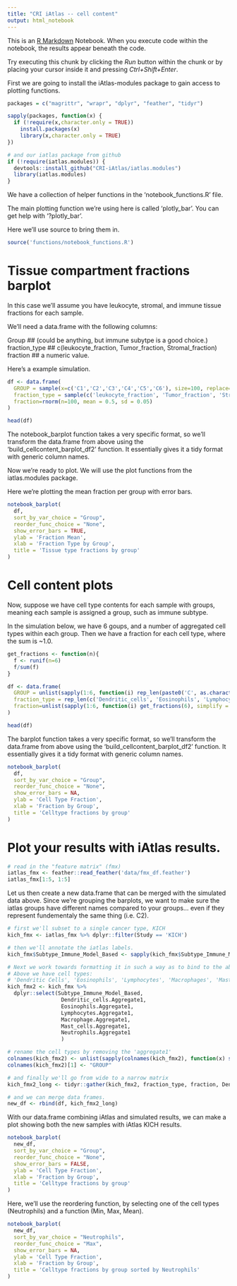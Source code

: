 ```yaml
---
title: "CRI iAtlas -- cell content"
output: html_notebook
---
```


This is an [R Markdown](http://rmarkdown.rstudio.com) Notebook. When you execute code within the notebook, the results appear beneath the code. 

Try executing this chunk by clicking the *Run* button within the chunk or by placing your cursor inside it and pressing *Ctrl+Shift+Enter*. 

First we are going to install the iAtlas-modules package to gain access to plotting functions.

```r
packages = c("magrittr", "wrapr", "dplyr", "feather", "tidyr")

sapply(packages, function(x) {
  if (!require(x,character.only = TRUE))
    install.packages(x)
    library(x,character.only = TRUE)
})

# and our iatlas package from github
if (!require(iatlas.modules)) {
  devtools::install_github("CRI-iAtlas/iatlas.modules")
  library(iatlas.modules)
}

```

We have a collection of helper functions in the 'notebook_functions.R' file.

The main plotting function we're using here is called 'plotly_bar'.
You can get help with '?plotly_bar'.

Here we'll use source to bring them in.

```r
source('functions/notebook_functions.R')
```


# Tissue compartment fractions barplot

In this case we'll assume you have leukocyte, stromal, and immune
tissue fractions for each sample.

We'll need a data.frame with the following columns:

Group         ## (could be anything, but immune subytpe is a good choice.)
fraction_type ## c(leukocyte_fraction, Tumor_fraction, Stromal_fraction)
fraction      ## a numeric value.

Here's a example simulation.

```r

df <- data.frame(
  GROUP = sample(x=c('C1','C2','C3','C4','C5','C6'), size=100, replace=T),
  fraction_type = sample(c('leukocyte_fraction', 'Tumor_fraction', 'Stromal_fraction'), size=100, replace=T),
  fraction=rnorm(n=100, mean = 0.5, sd = 0.05)
)

head(df)
```


The notebook_barplot function takes a very specific format, so we'll transform the 
data.frame from above using the 'build_cellcontent_barplot_df2' function.
It essentially gives it a tidy format with generic column names.

Now we're ready to plot. We will use the plot functions from the iatlas.modules 
package.

Here we're plotting the mean fraction per group with error bars.



```r

notebook_barplot(
  df,
  sort_by_var_choice = "Group", 
  reorder_func_choice = "None",
  show_error_bars = TRUE,
  ylab = 'Fraction Mean', 
  xlab = 'Fraction Type by Group',
  title = 'Tissue type fractions by group'
)

```


# Cell content plots

Now, suppose we have cell type contents for each sample with groups, meaning each
sample is assigned a group, such as immune subtype. 

In the simulation below, we have 6 goups, and a number of aggregated cell types 
within each group.  Then we have a fraction for each cell type, where the sum
is ~1.0.

```r

get_fractions <- function(n){
  f <- runif(n=6)
  f/sum(f)
}

df <- data.frame(
  GROUP = unlist(sapply(1:6, function(i) rep_len(paste0('C', as.character(i)), 6), simplify = F)),
  fraction_type = rep_len(c('Dendritic_cells', 'Eosinophils', 'Lymphocytes', 'Macrophage', 'Mast_cells', 'Neutrophils'), 6),
  fraction=unlist(sapply(1:6, function(i) get_fractions(6), simplify = F))
)

head(df)
```


The barplot function takes a very specific format, so we'll transform the 
data.frame from above using the 'build_cellcontent_barplot_df2' function.
It essentially gives it a tidy format with generic column names.

```r

notebook_barplot(
  df,
  sort_by_var_choice = "Group", 
  reorder_func_choice = "None",
  show_error_bars = NA,
  ylab = 'Cell Type Fraction', 
  xlab = 'Fraction by Group',
  title = 'Celltype fractions by group'
)


```



# Plot your results with iAtlas results.

```r

# read in the "feature matrix" (fmx)
iatlas_fmx <- feather::read_feather('data/fmx_df.feather')
iatlas_fmx[1:5, 1:5]

```

Let us then create a new data.frame that can be merged with the simulated data above.
Since we're grouping the barplots, we want to make sure the iatlas groups have
different names compared to your groups... even if they represent fundementaly
the same thing (i.e. C2).

```r

# first we'll subset to a single cancer type, KICH
kich_fmx <- iatlas_fmx %>% dplyr::filter(Study == 'KICH')

# then we'll annotate the iatlas labels.
kich_fmx$Subtype_Immune_Model_Based <- sapply(kich_fmx$Subtype_Immune_Model_Based, function(x) paste0('iAtlas_',x))

# Next we work towards formatting it in such a way as to bind to the above data.frame
# Above we have cell types:
# 'Dendritic Cells', 'Eosinophils', 'Lymphocytes', 'Macrophages', 'Mast Cells', 'Neutrophils'
kich_fmx2 <- kich_fmx %>% 
  dplyr::select(Subtype_Immune_Model_Based, 
                 Dendritic_cells.Aggregate1,
                 Eosinophils.Aggregate1,
                 Lymphocytes.Aggregate1,
                 Macrophage.Aggregate1,
                 Mast_cells.Aggregate1,
                 Neutrophils.Aggregate1
                 )

# rename the cell types by removing the 'aggregate1'
colnames(kich_fmx2) <- unlist(sapply(colnames(kich_fmx2), function(x) strsplit(x, '.Aggregate1', fixed=T)))
colnames(kich_fmx2)[1] <- "GROUP"

# and finally we'll go from wide to a narrow matrix
kich_fmx2_long <- tidyr::gather(kich_fmx2, fraction_type, fraction, Dendritic_cells:Neutrophils, factor_key=TRUE)

# and we can merge data frames.
new_df <- rbind(df, kich_fmx2_long)

```


With our data.frame combining iAtlas and simulated results, 
we can make a plot showing both the new samples with iAtlas KICH results.

```r

notebook_barplot(
  new_df,
  sort_by_var_choice = "Group", 
  reorder_func_choice = "None",
  show_error_bars = FALSE,
  ylab = 'Cell Type Fraction', 
  xlab = 'Fraction by Group',
  title = 'Celltype fractions by group'
)

```


Here, we'll use the reordering function, by selecting one of the cell types
(Neutrophils) and a function (Min, Max, Mean).


```r

notebook_barplot(
  new_df,
  sort_by_var_choice = "Neutrophils", 
  reorder_func_choice = "Max",
  show_error_bars = NA,
  ylab = 'Cell Type Fraction', 
  xlab = 'Fraction by Group',
  title = 'Celltype fractions by group sorted by Neutrophils'
)

```


